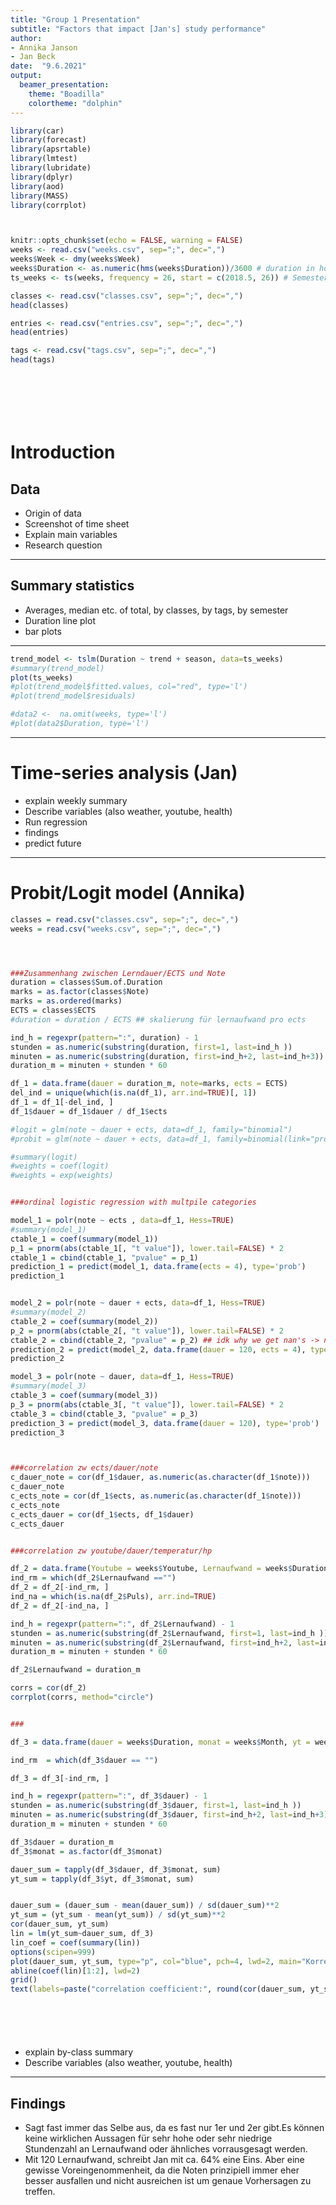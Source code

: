 ```yaml
---
title: "Group 1 Presentation"
subtitle: "Factors that impact [Jan's] study performance"
author: 
- Annika Janson 
- Jan Beck 
date:  "9.6.2021"
output: 
  beamer_presentation:
    theme: "Boadilla"
    colortheme: "dolphin"
---
```


```r
library(car)
library(forecast)
library(apsrtable)
library(lmtest)
library(lubridate)
library(dplyr)
library(aod)
library(MASS)
library(corrplot)



knitr::opts_chunk$set(echo = FALSE, warning = FALSE)
weeks <- read.csv("weeks.csv", sep=";", dec=",")
weeks$Week <- dmy(weeks$Week)
weeks$Duration <- as.numeric(hms(weeks$Duration))/3600 # duration in hours
ts_weeks <- ts(weeks, frequency = 26, start = c(2018.5, 26)) # Semesters??

classes <- read.csv("classes.csv", sep=";", dec=",")
head(classes)

entries <- read.csv("entries.csv", sep=";", dec=",")
head(entries)

tags <- read.csv("tags.csv", sep=";", dec=",")
head(tags)








```

# Introduction


## Data

-   Origin of data
-   Screenshot of time sheet
-   Explain main variables
-   Research question



------------------------------------------------------------------------


## Summary statistics

-   Averages, median etc. of total, by classes, by tags, by semester
-   Duration line plot
-   bar plots

------------------------------------------------------------------------

```r
trend_model <- tslm(Duration ~ trend + season, data=ts_weeks)
#summary(trend_model)
plot(ts_weeks)
#plot(trend_model$fitted.values, col="red", type='l')
#plot(trend_model$residuals)

#data2 <-  na.omit(weeks, type='l') 
#plot(data2$Duration, type='l')
```

------------------------------------------------------------------------

# Time-series analysis (Jan)
-   explain weekly summary
-   Describe variables (also weather, youtube, health)
-   Run regression
-   findings
-   predict future



------------------------------------------------------------------------

# Probit/Logit model (Annika)

```r
classes = read.csv("classes.csv", sep=";", dec=",")
weeks = read.csv("weeks.csv", sep=";", dec=",")




###Zusammenhang zwischen Lerndauer/ECTS und Note
duration = classes$Sum.of.Duration
marks = as.factor(classes$Note)
marks = as.ordered(marks)
ECTS = classes$ECTS
#duration = duration / ECTS ## skalierung für lernaufwand pro ects

ind_h = regexpr(pattern=":", duration) - 1
stunden = as.numeric(substring(duration, first=1, last=ind_h ))
minuten = as.numeric(substring(duration, first=ind_h+2, last=ind_h+3))
duration_m = minuten + stunden * 60

df_1 = data.frame(dauer = duration_m, note=marks, ects = ECTS)
del_ind = unique(which(is.na(df_1), arr.ind=TRUE)[, 1])
df_1 = df_1[-del_ind, ]
df_1$dauer = df_1$dauer / df_1$ects

#logit = glm(note ~ dauer + ects, data=df_1, family="binomial")
#probit = glm(note ~ dauer + ects, data=df_1, family=binomial(link="probit"))

#summary(logit)
#weights = coef(logit)
#weights = exp(weights)


###ordinal logistic regression with multpile categories

model_1 = polr(note ~ ects , data=df_1, Hess=TRUE)
#summary(model_1)
ctable_1 = coef(summary(model_1))
p_1 = pnorm(abs(ctable_1[, "t value"]), lower.tail=FALSE) * 2
ctable_1 = cbind(ctable_1, "pvalue" = p_1)
prediction_1 = predict(model_1, data.frame(ects = 4), type='prob')
prediction_1


model_2 = polr(note ~ dauer + ects, data=df_1, Hess=TRUE)
#summary(model_2)
ctable_2 = coef(summary(model_2))
p_2 = pnorm(abs(ctable_2[, "t value"]), lower.tail=FALSE) * 2
ctable_2 = cbind(ctable_2, "pvalue" = p_2) ## idk why we get nan's -> no information about p value
prediction_2 = predict(model_2, data.frame(dauer = 120, ects = 4), type='prob')
prediction_2

model_3 = polr(note ~ dauer, data=df_1, Hess=TRUE)
#summary(model_3)
ctable_3 = coef(summary(model_3))
p_3 = pnorm(abs(ctable_3[, "t value"]), lower.tail=FALSE) * 2
ctable_3 = cbind(ctable_3, "pvalue" = p_3) 
prediction_3 = predict(model_3, data.frame(dauer = 120), type='prob')
prediction_3



###correlation zw ects/dauer/note
c_dauer_note = cor(df_1$dauer, as.numeric(as.character(df_1$note)))
c_dauer_note
c_ects_note = cor(df_1$ects, as.numeric(as.character(df_1$note)))
c_ects_note
c_ects_dauer = cor(df_1$ects, df_1$dauer)
c_ects_dauer


###correlation zw youtube/dauer/temperatur/hp

df_2 = data.frame(Youtube = weeks$Youtube, Lernaufwand = weeks$Duration, Temp = weeks$Temp, Puls = weeks$HP)
ind_rm = which(df_2$Lernaufwand =="")
df_2 = df_2[-ind_rm, ]
ind_na = which(is.na(df_2$Puls), arr.ind=TRUE)
df_2 = df_2[-ind_na, ]

ind_h = regexpr(pattern=":", df_2$Lernaufwand) - 1
stunden = as.numeric(substring(df_2$Lernaufwand, first=1, last=ind_h ))
minuten = as.numeric(substring(df_2$Lernaufwand, first=ind_h+2, last=ind_h+3))
duration_m = minuten + stunden * 60

df_2$Lernaufwand = duration_m

corrs = cor(df_2)
corrplot(corrs, method="circle")


###

df_3 = data.frame(dauer = weeks$Duration, monat = weeks$Month, yt = weeks$Youtube)

ind_rm  = which(df_3$dauer == "")

df_3 = df_3[-ind_rm, ]

ind_h = regexpr(pattern=":", df_3$dauer) - 1
stunden = as.numeric(substring(df_3$dauer, first=1, last=ind_h ))
minuten = as.numeric(substring(df_3$dauer, first=ind_h+2, last=ind_h+3))
duration_m = minuten + stunden * 60

df_3$dauer = duration_m
df_3$monat = as.factor(df_3$monat)

dauer_sum = tapply(df_3$dauer, df_3$monat, sum)
yt_sum = tapply(df_3$yt, df_3$monat, sum)


dauer_sum = (dauer_sum - mean(dauer_sum)) / sd(dauer_sum)**2
yt_sum = (yt_sum - mean(yt_sum)) / sd(yt_sum)**2
cor(dauer_sum, yt_sum)
lin = lm(yt_sum~dauer_sum, df_3)
lin_coef = coef(summary(lin))
options(scipen=999)
plot(dauer_sum, yt_sum, type="p", col="blue", pch=4, lwd=2, main="Korrelation zwischen Youtube und Lernzeit pro Monat", xlab="Lernaufwand", ylab="Youtube")
abline(coef(lin)[1:2], lwd=2)
grid()
text(labels=paste("correlation coefficient:", round(cor(dauer_sum, yt_sum), 4)), x=-0.0007, y=0.015)







```



-   explain by-class summary 
-   Describe variables (also weather, youtube, health)

------------------------------------------------------------------------



## Findings


- Sagt fast immer das Selbe aus, da es fast nur 1er und 2er gibt.Es können keine wirklichen Aussagen für sehr hohe oder sehr niedrige Stundenzahl an Lernaufwand oder ähnliches vorrausgesagt werden. 
- Mit 120 Lernaufwand, schreibt Jan mit ca. 64% eine Eins. Aber eine gewisse Voreingenommenheit, da die Noten prinzipiell immer eher besser ausfallen und nicht ausreichen ist um genaue Vorhersagen zu treffen. 













